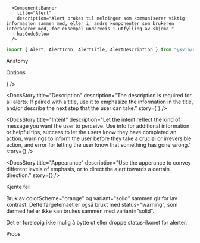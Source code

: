 
<Meta of={AlertStories} />

      <ComponentsBanner
        title="Alert"
        description="Alert brukes til meldinger som kommuniserer viktig informasjon sammen med, eller i, andre komponenter som brukeren interagerer med, for eksempel underveis i utfylling av skjema."
        hasCodeBelow
      />

```jsx
import { Alert, AlertIcon, AlertTitle, AlertDescription } from "@kvib/react";
```

<Feedback component="Alert" />

<DocsHeading light>Anatomy</DocsHeading>

<DocsAnatomy imgPath="assets/AlertAnatomy.svg" />

<DocsHeading light>Options</DocsHeading>

<DocsContainer>
<DocsStory
  title="Title"
  description="The title is optional, but should, when used, always convey a concise and descriptive message."
  story={<Canvas of={AlertStories.AlertError} />}
/>

<DocsStory
  title="Description"
  description="The description is required for all alerts. If paired with a title, use it to emphasize the information in the title, and/or describe the next step that the user can take."
  story={
    <Canvas>
      <Story of={AlertStories.AlertWarning} />
      <Story of={AlertStories.AlertSuccess} />
    </Canvas>
  }
/>

<DocsStory
  title="Intent"
  description="Let the intent reflect the kind of message you want the user to perceive. Use info for additional information or helpful tips, success to let the users know they have completed an action, warnings to inform the user before they take a crucial or irreversible action, and error for letting the user know that something has gone wrong."
  story={<Canvas of={AlertStories.AlertInfo} />}
/>

<DocsStory
  title="Appearance"
  description="Use the apperance to convey different levels of emphasis, or to direct the alert towards a certain direction."
  story={<Canvas of={AlertStories.AlertEmphasisWarning} />}
/>
</DocsContainer>

<DocsHeading light>Kjente feil</DocsHeading>

<DocsContainer>

Bruk av colorScheme="orange" og variant="solid" sammen gir for lav kontrast. Dette fargetemaet er også brukt med status="warning", som dermed heller ikke kan brukes sammen med variant="solid".

Det er foreløpig ikke mulig å bytte ut eller droppe status-ikonet for alerter.

</DocsContainer>

<DocsHeading light>Props</DocsHeading>
<Canvas of={AlertStories.Alert} />
<Controls of={AlertStories.Alert} />
